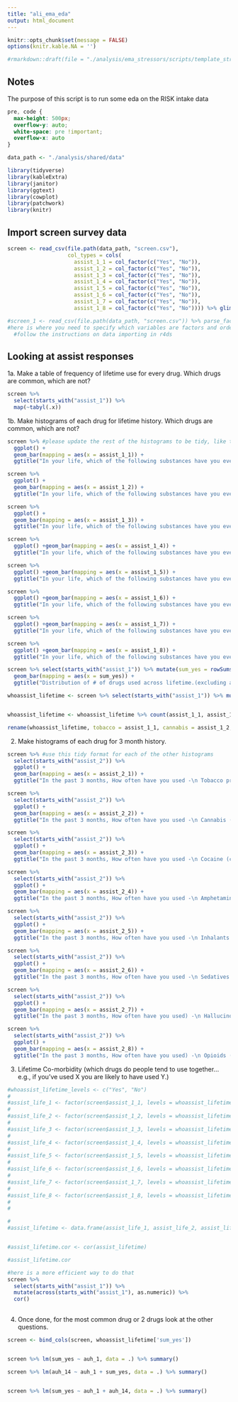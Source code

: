 ```yaml
---
title: "ali_ema_eda"
output: html_document
---
```


```r
knitr::opts_chunk$set(message = FALSE)
options(knitr.kable.NA = '')

#rmarkdown::draft(file = "./analysis/ema_stressors/scripts/template_stress_descriptors.Rmd", template = "../../demos_docs/R/templates/basic_shell")
```

## Notes
The purpose of this script is to run some eda on the RISK intake data 

```css
pre, code {
  max-height: 500px;
  overflow-y: auto;
  white-space: pre !important; 
  overflow-x: auto
}
```

```r
data_path <- "./analysis/shared/data"
```

```r
library(tidyverse)
library(kableExtra)
library(janitor)
library(ggtext)
library(cowplot)
library(patchwork)
library(knitr)
```

## Import screen survey data


```r
screen <- read_csv(file.path(data_path, "screen.csv"), 
                   col_types = cols(
                     assist_1_1 = col_factor(c("Yes", "No")), 
                     assist_1_2 = col_factor(c("Yes", "No")), 
                     assist_1_3 = col_factor(c("Yes", "No")), 
                     assist_1_4 = col_factor(c("Yes", "No")), 
                     assist_1_5 = col_factor(c("Yes", "No")), 
                     assist_1_6 = col_factor(c("Yes", "No")),
                     assist_1_7 = col_factor(c("Yes", "No")), 
                     assist_1_8 = col_factor(c("Yes", "No")))) %>% glimpse()

#screen_1 <- read_csv(file.path(data_path, "screen.csv")) %>% parse_factor(c("assist_1_1", "assist_1_2", "assist_1_3", "assist_1_4", "assist_1_5", "assist_1_6", "assist_1_7", "assist_1_8", "assist_1_9"), levels = c("Yes", "No")) %>% glimpse()
#here is where you need to specify which variables are factors and ordered factors
  #follow the instructions on data importing in r4ds

```



## Looking at assist responses



1a. Make a table of frequency of lifetime use for every drug. Which drugs are common, which are not?

```r
screen %>% 
  select(starts_with("assist_1")) %>% 
  map(~tabyl(.x))
```


1b. Make histograms of each drug for lifetime history. Which drugs are common, which are not?
```r

screen %>% #please update the rest of the histograms to be tidy, like this one!
  ggplot() + 
  geom_bar(mapping = aes(x = assist_1_1)) + 
  ggtitle("In your life, which of the following substances have you ever used? (Non-Medical Use Only) -\n Tobacco products (cigarettes, chewing tobacco, cigars, etc.")

screen %>%
  ggplot() +
  geom_bar(mapping = aes(x = assist_1_2)) + 
  ggtitle("In your life, which of the following substances have you ever used? (Non-Medical Use Only) -\n Cannabis (marijuana, pot, grass, hash, etc.")

screen %>%
  ggplot() +
  geom_bar(mapping = aes(x = assist_1_3)) + 
  ggtitle("In your life, which of the following substances have you ever used? (Non-Medical Use Only) -\n Cocaine (coke, crack, etc.")

screen %>%
  ggplot() +geom_bar(mapping = aes(x = assist_1_4)) + 
  ggtitle("In your life, which of the following substances have you ever used? (Non-Medical Use Only) -\n Amphetamine type stimulants (speed, diet pills, ecstasy, etc.")

screen %>%
  ggplot() +geom_bar(mapping = aes(x = assist_1_5)) + 
  ggtitle("In your life, which of the following substances have you ever used? (Non-Medical Use Only) -\n Inhalants (nitrous, glue, petrol, paint thinner, etc.")

screen %>%
  ggplot() +geom_bar(mapping = aes(x = assist_1_6)) + 
  ggtitle("In your life, which of the following substances have you ever used? (Non-Medical Use Only) -\n Sedatives or Sleeping Pills (Valium, Serepax, Rohypnol, etc.)")

screen %>%
  ggplot() +geom_bar(mapping = aes(x = assist_1_7)) + 
  ggtitle("In your life, which of the following substances have you ever used? (Non-Medical Use Only) -\n Hallucinogens (LSD, acid, mushrooms, PCP, Special K, etc.")

screen %>%
  ggplot() +geom_bar(mapping = aes(x = assist_1_8)) + 
  ggtitle("In your life, which of the following substances have you ever used? (Non-Medical Use Only) -\n Opioids (heroin, morphine, methadone, codeine, etc")
```





```r
screen %>% select(starts_with("assist_1")) %>% mutate(sum_yes = rowSums(. == "Yes")) %>%  ggplot() +
  geom_bar(mapping = aes(x = sum_yes)) + 
  ggtitle("Distribution of # of drugs used across lifetime.(excluding alcohol)")

whoassist_lifetime <- screen %>% select(starts_with("assist_1")) %>% mutate(sum_yes = rowSums(. == "Yes")) %>% mutate(low_drug = sum_yes <= 4, high_drug = sum_yes >= 5) %>% glimpse()


whoassist_lifetime <- whoassist_lifetime %>% count(assist_1_1, assist_1_2, assist_1_3, assist_1_4, assist_1_5, assist_1_6, assist_1_7, assist_1_8, sort = TRUE) %>% view()

rename(whoassist_lifetime, tobacco = assist_1_1, cannabis = assist_1_2, cocaine = assist_1_3, stimulants = assist_1_4, inhalants = assist_1_5, sedatives = assist_1_6, hallucinogens = assist_1_7, opioids = assist_1_8)
```




2. Make histograms of each drug for 3 month history. 
```r
screen %>% #use this tidy format for each of the other histograms
  select(starts_with("assist_2")) %>% 
  ggplot() +
  geom_bar(mapping = aes(x = assist_2_1)) + 
  ggtitle("In the past 3 months, How often have you used -\n Tobacco products (cigarettes, chewing tobacco, cigars, etc.")

screen %>%
  select(starts_with("assist_2")) %>%
  ggplot() +
  geom_bar(mapping = aes(x = assist_2_2)) + 
  ggtitle("In the past 3 months, How often have you used -\n Cannabis (marijuana, pot, grass, hash, etc.")

screen %>%
  select(starts_with("assist_2")) %>%
  ggplot() +
  geom_bar(mapping = aes(x = assist_2_3)) + 
  ggtitle("In the past 3 months, How often have you used -\n Cocaine (coke, crack, etc.")

screen %>% 
  select(starts_with("assist_2")) %>%
  ggplot() +
  geom_bar(mapping = aes(x = assist_2_4)) + 
  ggtitle("In the past 3 months, How often have you used -\n Amphetamine type stimulants (speed, diet pills, ecstasy, etc.")

screen %>%
  select(starts_with("assist_2")) %>%
  ggplot() +
  geom_bar(mapping = aes(x = assist_2_5)) +
  ggtitle("In the past 3 months, How often have you used -\n Inhalants (nitrous, glue, petrol, paint thinner, etc.")

screen %>%
  select(starts_with("assist_2")) %>%
  ggplot() +
  geom_bar(mapping = aes(x = assist_2_6)) + 
  ggtitle("In the past 3 months, How often have you used -\n Sedatives or Sleeping Pills (Valium, Serepax, Rohypnol, etc.)")

screen %>% 
  select(starts_with("assist_2")) %>%
  ggplot() +
  geom_bar(mapping = aes(x = assist_2_7)) +
  ggtitle("In the past 3 months, How often have you used) -\n Hallucinogens (LSD, acid, mushrooms, PCP, Special K, etc.")

screen %>%
  select(starts_with("assist_2")) %>%
  ggplot() +
  geom_bar(mapping = aes(x = assist_2_8)) + 
  ggtitle("In the past 3 months, How often have you used) -\n Opioids (heroin, morphine, methadone, codeine, etc")
```


3. Lifetime Co-morbidity (which drugs do people tend to use together... e.g., if you've used X you are likely to have used Y.)
```r
#whoassist_lifetime_levels <- c("Yes", "No")
#
#assist_life_1 <- factor(screen$assist_1_1, levels = whoassist_lifetime_levels)
#
#assist_life_2 <- factor(screen$assist_1_2, levels = whoassist_lifetime_levels)
#
#assist_life_3 <- factor(screen$assist_1_3, levels = whoassist_lifetime_levels)
#
#assist_life_4 <- factor(screen$assist_1_4, levels = whoassist_lifetime_levels)
#
#assist_life_5 <- factor(screen$assist_1_5, levels = whoassist_lifetime_levels)
#
#assist_life_6 <- factor(screen$assist_1_6, levels = whoassist_lifetime_levels)
#
#assist_life_7 <- factor(screen$assist_1_7, levels = whoassist_lifetime_levels)
#
#assist_life_8 <- factor(screen$assist_1_8, levels = whoassist_lifetime_levels)
#
#

#
#assist_lifetime <- data.frame(assist_life_1, assist_life_2, assist_life_3, assist_life_4, assist_life_5, #assist_life_6, assist_life_7, assist_life_8)


#assist_lifetime.cor <- cor(assist_lifetime)

#assist_lifetime.cor

#here is a more efficient way to do that
screen %>% 
  select(starts_with("assist_1")) %>% 
  mutate(across(starts_with("assist_1"), as.numeric)) %>% 
  cor()
  
```


4. Once done, for the most common drug or 2 drugs look at the other questions.

```r
screen <- bind_cols(screen, whoassist_lifetime['sum_yes'])


screen %>% lm(sum_yes ~ auh_1, data = .) %>% summary()

screen %>% lm(auh_14 ~ auh_1 + sum_yes, data = .) %>% summary()


screen %>% lm(sum_yes ~ auh_1 + auh_14, data = .) %>% summary()
```

